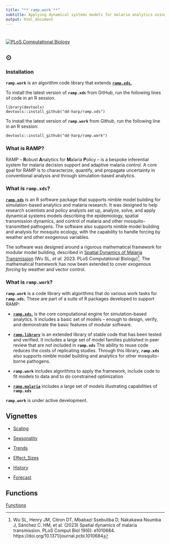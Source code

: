 ```yaml
---
title: "**`ramp.work`**"
subtitle: Applying dynamical systems models for malaria analytics using [**`ramp.xds`**](https://dd-harp.github.io/ramp.xds/) 
output: html_document
---
```


# {.tabset}

<!-- badges: start -->
[![PLoS Computational Biology](https://img.shields.io/badge/doi%3A10.1371%2Fjournal.pcbi.1010684-cornflowerblue?style=for-the-badge&logoColor=cornflowerblue&label=PLoS%20Comp%20Bio&labelColor=slategrey&link=https%3A%2F%2Fjournals.plos.org%2Fploscompbiol%2Farticle%3Fid%3D10.1371%2Fjournal.pcbi.1010684)](https://doi.org/10.1371/journal.pcbi.1010684)
<!-- badges: end -->

## $\odot$




### Installation  

**`ramp.work`** is an algorithm code library that extends [**`ramp.xds`.**](https://dd-harp.github.io/ramp.xds/) 

To install the latest version of **`ramp.xds`** from GitHub, run the following lines of code in an R session.

```
library(devtools)
devtools::install_github("dd-harp/ramp.xds")
```

To install the latest version of **`ramp.work`** from Github, run the following line in an R session: 
```
devtools::install_github("dd-harp/ramp.work")
```

### What is RAMP?

RAMP -- **R**obust **A**nalytics for **M**alaria **P**olicy -- is a bespoke inferential system for malaria decision support and adaptive malaria control. A core goal for RAMP is to characterize, quantify, and propagate uncertainty in conventional analysis and through simulation-based analytics.

### What is **`ramp.xds`**?

[**`ramp.xds`**](https://dd-harp.github.io/ramp.xds/) is an R software package that supports nimble model building for simulation-based analytics and malaria research. It was designed to help research scientists and policy analysts set up, analyze, solve, and apply dynamical systems models describing the epidemiology, spatial transmission dynamics, and control of malaria and other mosquito-transmitted pathogens. The software also supports nimble model building and analysis for mosquito ecology, with the capability to handle forcing by weather and other exogenous variables. 

The software was designed around a rigorous mathematical framework for modular model building, described in [Spatial Dynamics of Malaria Transmission](https://journals.plos.org/ploscompbiol/article?id=10.1371/journal.pcbi.1010684) (Wu SL, *et al.* 2023. PLoS Computational Biology)^[Wu SL, Henry JM, Citron DT, Mbabazi Ssebuliba D, Nakakawa Nsumba J, Sánchez C. HM, et al. (2023) Spatial dynamics of malaria transmission. PLoS Comput Biol 19(6): e1010684. https://doi.org/10.1371/journal.pcbi.1010684]. The mathematical framework has now been extended to cover *exogenous forcing* by weather and vector control. 

### What is **`ramp.work`**?

**`ramp.work`** is a code library with algorithms that do various work tasks for **`ramp.xds`.** These are part of a suite of R packages developed to support RAMP: 

+ [**`ramp.xds`.**](https://dd-harp.github.io/ramp.xds/) is the core computational engine for simulation-based analytics. It includes a basic set of models -- enough to design, verify, and demonstrate the basic features of modular software. 

+  [**`ramp.library`**](https://dd-harp.github.io/ramp.library/) is an extended library of stable code that has been tested and verified. It includes a large set of model families published in peer review that are not included in **`ramp.xds`** The ability to reuse code reduces the costs of replicating studies. Through this library, **`ramp.xds`** also supports nimble model building and analytics for other mosquito-borne pathogens. 

+ **`ramp.work`** includes algorithms to apply the framework, include code to fit models to data and to do constrained optimization 

+ [**`ramp.malaria`**](https://dd-harp.github.io/ramp.malaria/) includes a large set of models illustrating capabilities of **`ramp.xds`** 

**`ramp.work`**  is under active development. 

## Vignettes 


+ [Scaling](vignettes/Scaling.html) 

+ [Seasonality](vignettes/Seasonality.html) 

+ [Trends](vignettes/Trend.html) 

+ [Effect_Sizes](vignettes/Effect_Sizes.html) 

+ [History](vignettes/History.html) 

+ [Forecast](vignettes/Forecast.html) 

## Functions

[Functions](https://dd-harp.github.io/ramp.work/reference/index.html)

